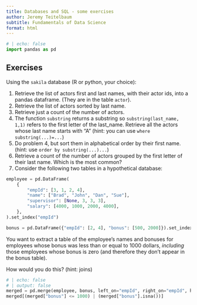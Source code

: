 ```yaml
---
title: Databases and SQL - some exercises
author: Jeremy Teitelbaum
subtitle: Fundamentals of Data Science
format: html
---
```



```python
# | echo: false
import pandas as pd

```


## Exercises

Using the `sakila` database (R or python, your choice):

1. Retrieve the list of actors first and last names, with their actor ids, 
into a pandas dataframe. (They are in the table `actor`).
2. Retrieve the list of actors sorted by last name.
3. Retrieve just a count of the number of actors. 
4. The function `substring` returns a substring so `substring(last_name, 1,1)`
refers to the first letter of the last_name.  Retrieve all the actors whose last name starts with "A" (hint: you can use `where substring(...)=...`)
5. Do problem 4, but sort them in alphabetical order by their first name. (hint: use `order by substring(...)...`)
6. Retrieve a count of the number of actors grouped by the first letter of their last name. Which is the most common?
7.  Consider the following two tables in a hypothetical database:
```python
employee = pd.DataFrame(
    {
        "empId": [3, 1, 2, 4],
        "name": ["Brad", "John", "Dan", "Sue"],
        "supervisor": [None, 3, 3, 3],
        "salary": [4000, 1000, 2000, 4000],
    },
).set_index("empId")

bonus = pd.DataFrame({"empId": [2, 4], "bonus": [500, 2000]}).set_index("empId")
```

You want to extract a table of the employee's names and bonuses for employees whose bonus was less than or equal to 1000 dollars,
*including* those employees whose bonus is zero (and therefore they don't appear in the bonus table).

How would you do this? (hint: joins)

```python
# | echo: false
# | output: false
merged = pd.merge(employee, bonus, left_on="empId", right_on="empId", how="outer")
merged[(merged["bonus"] <= 1000) | (merged["bonus"].isna())]
```


